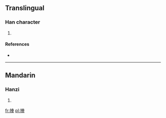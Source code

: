 ==Translingual==

===Han character===
{{Han char|rn=64|rad=手|as=07|sn=10|four=5500<sub>0</sub>|canj=手十田十 (QJWJ)}}

# {{defn|Han|sort=手07}}

====References====
* {{Han ref|kx=0434.180|dkj=12166|hdz=31878.040|uh=6359|ud=25433|bh=D1C3|bd=53699}}

----

==Mandarin==

===Hanzi===
{{cmn-hanzi|pin=[[yì]] ([[yi4]])|wg=i<sup>4</sup>}}

# {{defn|lang=cmn|sort=手07}}

[[fr:捙]]
[[pl:捙]]